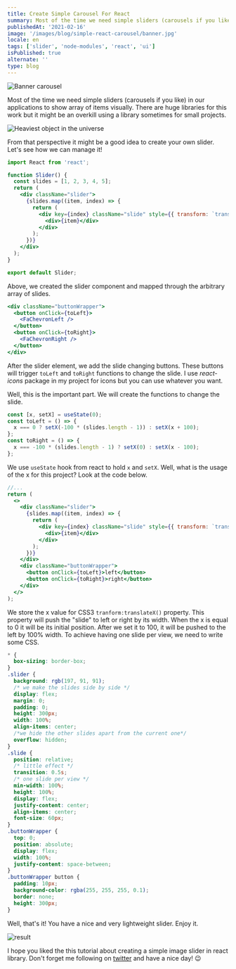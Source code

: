 ```yaml
---
title: Create Simple Carousel For React
summary: Most of the time we need simple sliders (carousels if you like) in our applications to show array of items visually. There are huge libraries for this work but it might be an overkill using a library sometimes for small projects.
publishedAt: '2021-02-16'
image: '/images/blog/simple-react-carousel/banner.jpg'
locale: en
tags: ['slider', 'node-modules', 'react', 'ui']
isPublished: true
alternate: ''
type: blog
---
```


![Banner carousel](./banner.png)

Most of the time we need simple sliders (carousels if you like) in our applications to show array of items visually. There are huge libraries for this work but it might be an overkill using a library sometimes for small projects.

![Heaviest object in the universe](./heavy.png)

From that perspective it might be a good idea to create your own slider. Let's see how we can manage it!

```jsx
import React from 'react';

function Slider() {
  const slides = [1, 2, 3, 4, 5];
  return (
    <div className="slider">
      {slides.map((item, index) => {
        return (
          <div key={index} className="slide" style={{ transform: `translateX(${x}%)` }}>
            <div>{item}</div>
          </div>
        );
      })}
    </div>
  );
}

export default Slider;
```

Above, we created the slider component and mapped through the arbitrary array of slides.

```jsx
<div className="buttonWrapper">
  <button onClick={toLeft}>
    <FaChevronLeft />
  </button>
  <button onClick={toRight}>
    <FaChevronRight />
  </button>
</div>
```

After the slider element, we add the slide changing buttons. These buttons will trigger `toLeft` and `toRight` functions to change the slide. I use _react-icons_ package in my project for icons but you can use whatever you want.

Well, this is the important part. We will create the functions to change the slide.

```jsx
const [x, setX] = useState(0);
const toLeft = () => {
  x === 0 ? setX(-100 * (slides.length - 1)) : setX(x + 100);
};
const toRight = () => {
  x === -100 * (slides.length - 1) ? setX(0) : setX(x - 100);
};
```

We use `useState` hook from react to hold `x` and `setX`. Well, what is the usage of the x for this project? Look at the code below.

```jsx
//...
return (
  <>
    <div className="slider">
      {slides.map((item, index) => {
        return (
          <div key={index} className="slide" style={{ transform: `translateX(${x}%)` }}>
            <div>{item}</div>
          </div>
        );
      })}
    </div>
    <div className="buttonWrapper">
      <button onClick={toLeft}>left</button>
      <button onClick={toRight}>right</button>
    </div>
  </>
);
```

We store the x value for CSS3 `tranform:translateX()` property. This property will push the "slide" to left or right by its width. When the x is equal to 0 it will be its initial position. After we set it to 100, it will be pushed to the left by 100% width. To achieve having one slide per view, we need to write some CSS.

```css
* {
  box-sizing: border-box;
}
.slider {
  background: rgb(197, 91, 91);
  /* we make the slides side by side */
  display: flex;
  margin: 0;
  padding: 0;
  height: 300px;
  width: 100%;
  align-items: center;
  /*we hide the other slides apart from the current one*/
  overflow: hidden;
}
.slide {
  position: relative;
  /* little effect */
  transition: 0.5s;
  /* one slide per view */
  min-width: 100%;
  height: 100%;
  display: flex;
  justify-content: center;
  align-items: center;
  font-size: 60px;
}
.buttonWrapper {
  top: 0;
  position: absolute;
  display: flex;
  width: 100%;
  justify-content: space-between;
}
.buttonWrapper button {
  padding: 10px;
  background-color: rgba(255, 255, 255, 0.1);
  border: none;
  height: 300px;
}
```

Well, that's it! You have a nice and very lightweight slider. Enjoy it.

![result](./result.gif)

I hope you liked the this tutorial about creating a simple image slider in react library. Don't forget me following on [twitter](https://twitter.com/uguremirmustafa) and have a nice day! 😉
